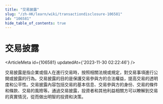 ```yaml
---
title: "交易披露"
slug: "/zh-HK/learn/wiki/transactiondisclosure-106581"
id: "106581"
hide_table_of_contents: true
---
```



# 交易披露

<ArticleMeta id={106581} updatedAt={'2023-11-30 02:22:46'} />
<div className='border-solid border-b border-t-0 my-4 border-[var(--ifm-color-gray-300)]' />

交易披露是指企業或個人在進行交易時，按照相關法規或規定，對交易事項進行公開或披露的行為。交易披露的目的是保護交易參與方的合法權益，提高交易的透明度和公平性。交易披露內容包括交易的基本信息、交易參與方的身份、交易的條件和條款、交易的風險等。通過交易披露，投資者和其他利益相關方可以瞭解到交易的真實情況，從而做出明智的投資和決策。
